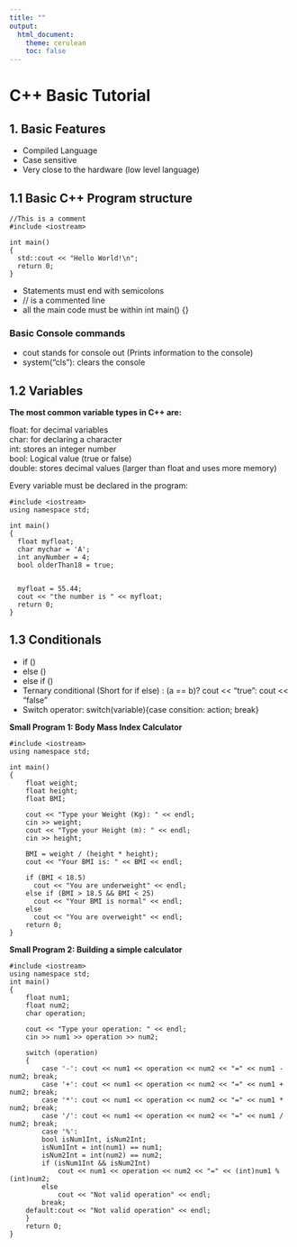 ---
title: ""
output: 
  html_document:
    theme: cerulean
    toc: false
---

# C++ Basic Tutorial

## 1. Basic Features  

* Compiled Language  
* Case sensitive  
* Very close to the hardware (low level language)  

## 1.1 Basic C++ Program structure

```{Rcpp, eval = FALSE}

//This is a comment
#include <iostream>

int main()
{
  std::cout << "Hello World!\n";
  return 0;
}

```

* Statements must end with semicolons  
* // is a commented line 
* all the main code must be within int main() {}

### Basic Console commands

* cout stands for console out (Prints information to the console)
* system("cls"): clears the console


## 1.2 Variables

**The most common variable types in C++ are:**  

float: for decimal variables  
char: for declaring a character  
int: stores an integer number  
bool: Logical value (true or false)  
double: stores decimal values (larger than float and uses more memory)  


Every variable must be declared in the program: 

```{Rcpp, eval = FALSE}
#include <iostream>
using namespace std;

int main()
{
  float myfloat;
  char mychar = 'A';
  int anyNumber = 4;
  bool olderThan18 = true;
  
  
  myfloat = 55.44;
  cout << "the number is " << myfloat;
  return 0;
}

```


## 1.3 Conditionals

* if ()  
* else ()   
* else if ()    
* Ternary conditional (Short for if else) : (a == b)? cout << "true": cout << "false"
* Switch operator: switch(variable){case consition: action; break}

**Small Program 1: Body Mass Index Calculator** 

```{Rcpp, eval = FALSE}
#include <iostream>
using namespace std;

int main()
{
    float weight;
    float height;
    float BMI;

    cout << "Type your Weight (Kg): " << endl;
    cin >> weight;
    cout << "Type your Height (m): " << endl;
    cin >> height;

    BMI = weight / (height * height);
    cout << "Your BMI is: " << BMI << endl;

    if (BMI < 18.5)
      cout << "You are underweight" << endl;
    else if (BMI > 18.5 && BMI < 25)
      cout << "Your BMI is normal" << endl;
    else
      cout << "You are overweight" << endl;
    return 0;
}

```

**Small Program 2: Building a simple calculator** 

```{Rcpp, eval = FALSE}
#include <iostream>
using namespace std;
int main()
{
    float num1;
    float num2;
    char operation;

    cout << "Type your operation: " << endl;
    cin >> num1 >> operation >> num2;

    switch (operation)
    {
        case '-': cout << num1 << operation << num2 << "=" << num1 - num2; break;
        case '+': cout << num1 << operation << num2 << "=" << num1 + num2; break;
        case '*': cout << num1 << operation << num2 << "=" << num1 * num2; break;
        case '/': cout << num1 << operation << num2 << "=" << num1 / num2; break;
        case '%':
        bool isNum1Int, isNum2Int;
        isNum1Int = int(num1) == num1;
        isNum2Int = int(num2) == num2;
        if (isNum1Int && isNum2Int)
            cout << num1 << operation << num2 << "=" << (int)num1 % (int)num2;
        else
            cout << "Not valid operation" << endl;
        break;
    default:cout << "Not valid operation" << endl;
    }
    return 0;
}


```
















